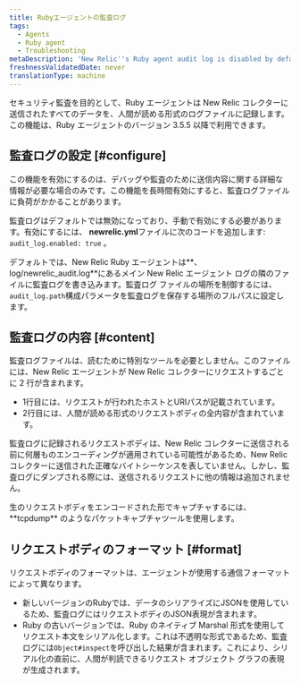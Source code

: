 ```yaml
---
title: Rubyエージェントの監査ログ
tags:
  - Agents
  - Ruby agent
  - Troubleshooting
metaDescription: 'New Relic''s Ruby agent audit log is disabled by default. To enable it in your newrelic.yml file, add audit_log. enabled: true.'
freshnessValidatedDate: never
translationType: machine
---
```


セキュリティ監査を目的として、Ruby エージェントは New Relic コレクターに送信されたすべてのデータを、人間が読める形式のログファイルに記録します。この機能は、Ruby エージェントのバージョン 3.5.5 以降で利用できます。

## 監査ログの設定 [#configure]

<Callout variant="caution">
  この機能を有効にするのは、デバッグや監査のために送信内容に関する詳細な情報が必要な場合のみです。この機能を長時間有効にすると、監査ログファイルに負荷がかかることがあります。
</Callout>

監査ログはデフォルトでは無効になっており、手動で有効にする必要があります。有効にするには、 **newrelic.yml**ファイルに次のコードを追加します: `audit_log.enabled: true` 。

デフォルトでは、New Relic Ruby エージェントは**、 log/newrelic_audit.log**にあるメイン New Relic エージェント ログの隣のファイルに監査ログを書き込みます。監査ログ ファイルの場所を制御するには、 `audit_log.path`構成パラメータを監査ログを保存する場所のフルパスに設定します。

## 監査ログの内容 [#content]

監査ログファイルは、読むために特別なツールを必要としません。このファイルには、New Relic エージェントが New Relic コレクターにリクエストするごとに 2 行が含まれます。

* 1行目には、リクエストが行われたホストとURIパスが記載されています。
* 2行目には、人間が読める形式のリクエストボディの全内容が含まれています。

監査ログに記録されるリクエストボディは、New Relic コレクターに送信される前に何層ものエンコーディングが適用されている可能性があるため、New Relic コレクターに送信された正確なバイトシーケンスを表していません。しかし、監査ログにダンプされる際には、送信されるリクエストに他の情報は追加されません。

<Callout variant="tip">
  生のリクエストボディをエンコードされた形でキャプチャするには、 **tcpdump** のようなパケットキャプチャツールを使用します。
</Callout>

## リクエストボディのフォーマット [#format]

リクエストボディのフォーマットは、エージェントが使用する通信フォーマットによって異なります。

* 新しいバージョンのRubyでは、データのシリアライズにJSONを使用しているため、監査ログにはリクエストボディのJSON表現が含まれます。
* Ruby の古いバージョンでは、Ruby のネイティブ Marshal 形式を使用してリクエスト本文をシリアル化します。これは不透明な形式であるため、監査ログには`Object#inspect`を呼び出した結果が含まれます。これにより、シリアル化の直前に、人間が判読できるリクエスト オブジェクト グラフの表現が生成されます。